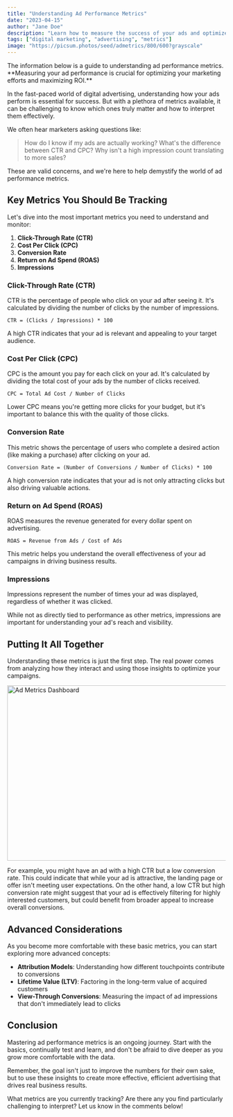 ```yaml
---
title: "Understanding Ad Performance Metrics"
date: "2023-04-15"
author: "Jane Doe"
description: "Learn how to measure the success of your ads and optimize your campaigns for maximum ROI."
tags: ["digital marketing", "advertising", "metrics"]
image: "https://picsum.photos/seed/admetrics/800/600?grayscale"
---
```


<Callout>
  The information below is a guide to understanding ad performance metrics.
  **Measuring your ad performance is crucial for optimizing your marketing
  efforts and maximizing ROI.**
</Callout>

In the fast-paced world of digital advertising, understanding how your ads perform is essential for success. But with a plethora of metrics available, it can be challenging to know which ones truly matter and how to interpret them effectively.

We often hear marketers asking questions like:

> How do I know if my ads are actually working? What's the difference between CTR and CPC? Why isn't a high impression count translating to more sales?

These are valid concerns, and we're here to help demystify the world of ad performance metrics.

## Key Metrics You Should Be Tracking

Let's dive into the most important metrics you need to understand and monitor:

1. **Click-Through Rate (CTR)**
2. **Cost Per Click (CPC)**
3. **Conversion Rate**
4. **Return on Ad Spend (ROAS)**
5. **Impressions**

### Click-Through Rate (CTR)

CTR is the percentage of people who click on your ad after seeing it. It's calculated by dividing the number of clicks by the number of impressions.

```
CTR = (Clicks / Impressions) * 100
```

A high CTR indicates that your ad is relevant and appealing to your target audience.

### Cost Per Click (CPC)

CPC is the amount you pay for each click on your ad. It's calculated by dividing the total cost of your ads by the number of clicks received.

```
CPC = Total Ad Cost / Number of Clicks
```

Lower CPC means you're getting more clicks for your budget, but it's important to balance this with the quality of those clicks.

### Conversion Rate

This metric shows the percentage of users who complete a desired action (like making a purchase) after clicking on your ad.

```
Conversion Rate = (Number of Conversions / Number of Clicks) * 100
```

A high conversion rate indicates that your ad is not only attracting clicks but also driving valuable actions.

### Return on Ad Spend (ROAS)

ROAS measures the revenue generated for every dollar spent on advertising.

```
ROAS = Revenue from Ads / Cost of Ads
```

This metric helps you understand the overall effectiveness of your ad campaigns in driving business results.

### Impressions

Impressions represent the number of times your ad was displayed, regardless of whether it was clicked.

While not as directly tied to performance as other metrics, impressions are important for understanding your ad's reach and visibility.

## Putting It All Together

Understanding these metrics is just the first step. The real power comes from analyzing how they interact and using those insights to optimize your campaigns.

<Image
  src="https://picsum.photos/seed/123adf/800/600?grayscale"
  width="718"
  height="404"
  alt="Ad Metrics Dashboard"
/>

For example, you might have an ad with a high CTR but a low conversion rate. This could indicate that while your ad is attractive, the landing page or offer isn't meeting user expectations. On the other hand, a low CTR but high conversion rate might suggest that your ad is effectively filtering for highly interested customers, but could benefit from broader appeal to increase overall conversions.

## Advanced Considerations

As you become more comfortable with these basic metrics, you can start exploring more advanced concepts:

- **Attribution Models**: Understanding how different touchpoints contribute to conversions
- **Lifetime Value (LTV)**: Factoring in the long-term value of acquired customers
- **View-Through Conversions**: Measuring the impact of ad impressions that don't immediately lead to clicks

## Conclusion

Mastering ad performance metrics is an ongoing journey. Start with the basics, continually test and learn, and don't be afraid to dive deeper as you grow more comfortable with the data.

Remember, the goal isn't just to improve the numbers for their own sake, but to use these insights to create more effective, efficient advertising that drives real business results.

What metrics are you currently tracking? Are there any you find particularly challenging to interpret? Let us know in the comments below!
